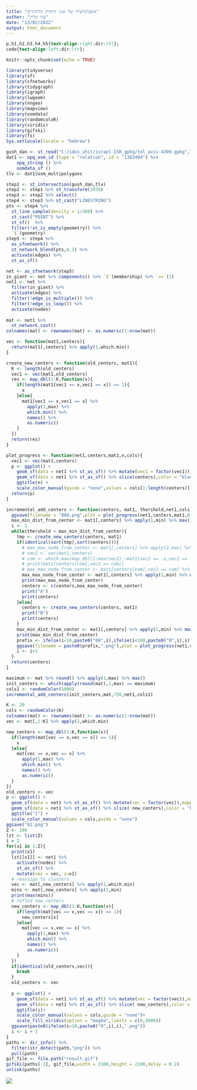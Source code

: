 ```yaml
---
title: "אופטימיזציה של אגני היקוות הליכתיים"
author: "עדו קליין"
date: "13/02/2022"
output: html_document
---
```


```css
p,h1,h2,h3,h4,h5{text-align:right;dir:rtl};
code{text-align:left;dir:ltr};
```


```r
knitr::opts_chunk$set(echo = TRUE)
```


```r
library(tidyverse)
library(sf)
library(sfnetworks)
library(tidygraph)
library(igraph)
library(lwgeom)
library(nngeo)
library(mapview)
library(osmdata)
library(randomcoloR)
library(viridis)
library(gifski)
library(fs)
Sys.setlocale(locale = "hebrew")
```

```r
gush_dan <- st_read("C:/idos_shit/israel-ISR_gpkg/tel_aviv-4309.gpkg",layer = "edges")
dat1 <- opq_osm_id (type = "relation", id = "1382494") %>%
    opq_string () %>%
    osmdata_sf ()
tlv <- dat1$osm_multipolygons 
```

```r
step1 <- st_intersection(gush_dan,tlv)
step2 <- step1 %>% st_transform(2039)
step3 <- step2 %>% select()
step4 <- step3 %>% st_cast("LINESTRING")
pts <- step4 %>% 
  st_line_sample(density = 1/300) %>% 
  st_cast("POINT") %>% 
  st_sf()  %>% 
  filter(!st_is_empty(geometry)) %>% 
  `$`(geometry)
step5 <- step4 %>% 
  as_sfnetwork() %>% 
  st_network_blend(pts,0.1) %>% 
  activate(edges) %>% 
  st_as_sf()
```

```r
net <- as_sfnetwork(step5)
in_giant <- net %>% components() %>% `$`(membership) %>% `==`(1)
net1 <- net %>% 
  filter(in_giant) %>% 
  activate(edges) %>% 
  filter(!edge_is_multiple()) %>% 
  filter(!edge_is_loop()) %>% 
  activate(nodes)
  
mat <- net1 %>% 
  st_network_cost()
colnames(mat) <- rownames(mat) <- as.numeric(1:nrow(mat))
```


```r
vec <- function(mat1,centers){
  return(mat1[,centers] %>% apply(1,which.min))
}

create_new_centers <- function(old_centers, mat1){
  K <- length(old_centers)
  vec1 <- vec(mat1,old_centers)
  res <- map_dbl(1:K,function(x){
    if(length(mat1[vec1 == x,vec1 == x]) == 1){
      x
    }else{
      mat1[vec1 == x,vec1 == x] %>% 
        apply(1,max) %>%
        which.min() %>% 
        names() %>% 
        as.numeric()   
    }
  })
  return(res)
}

plot_progress <- function(net1,centers,mat1,n,cols){
  vec1 <- vec(mat1,centers)
  p <- ggplot() +
    geom_sf(data = net1 %>% st_as_sf() %>% mutate(vec1 = factor(vec1)),mapping = aes(color = vec1)) +
    geom_sf(data = net1 %>% st_as_sf() %>% slice(centers),color = "black",size =3) +
    ggtitle(n) +
    scale_color_manual(guide = "none",values = cols[1:length(centers)])  
  return(p)
}

incremental_add_centers <- function(centers, mat1, thershold,net1,cols){
  ggsave(filename = "000.png",plot = plot_progress(net1,centers,mat1,0,cols))
  max_min_dist_from_center <- mat1[,centers] %>% apply(1,min) %>% max()
  i <- 1
  while(thershold < max_min_dist_from_center){
    tmp <- create_new_centers(centers, mat1)  
    if(identical(sort(tmp),sort(centers))){
      # max_max_node_from_center <- mat1[,centers] %>% apply(2,max) %>% which.max()
      # vec2 <- vec(mat1,centers)
      # com <- which.max(map_dbl(1:max(vec2),~mat1[vec2 == .x,vec2 == .x] %>% apply(1,max) %>% max()))
      # print(mat1[centers[com],vec2 == com])
      # max_max_node_from_center <- mat1[centers[com],vec2 == com] %>%  which.max() %>% names() %>% as.numeric()
      max_max_node_from_center <- mat1[,centers] %>% apply(1,min) %>% which.max()
      print(max_max_node_from_center)
      centers <- c(centers,max_max_node_from_center)
      print("A")
      print(centers)
    }else{
      centers <- create_new_centers(centers, mat1)  
      print("B")
      print(centers)
    }
    max_min_dist_from_center <- mat1[,centers] %>% apply(1,min) %>% max() 
    print(max_min_dist_from_center)
    prefix <- ifelse(i<10,paste0("00",i),ifelse(i<100,paste0("0",i),i))
    ggsave(filename = paste0(prefix,".png"),plot = plot_progress(net1,centers,mat1,i,cols))
    i <- i+1
  }
  return(centers)
}

```

```r
maximum <- mat %>% round() %>% apply(1,max) %>% max()
init_centers <- which(apply(round(mat),1,max) == maximum)
cols1 <- randomColor(1000)
incremental_add_centers(init_centers,mat,750,net1,cols1)
```


```r
K <- 20
cols <- randomColor(K)
colnames(mat) <- rownames(mat) <- as.numeric(1:nrow(mat))
vec <- mat[,1:K] %>% apply(1,which.min)

new_centers <- map_dbl(1:K,function(x){
  if(length(mat[vec == x,vec == x]) == 1){
    x
  }else{
    mat[vec == x,vec == x] %>% 
      apply(1,max) %>%
      which.min() %>% 
      names() %>% 
      as.numeric()   
  }
})
old_centers <- vec
p <- ggplot() +
  geom_sf(data = net1 %>% st_as_sf() %>% mutate(vec = factor(vec)),mapping = aes(color = vec,fill = vec),stroke = 0.3,size = 2,shape = 21) +
  geom_sf(data = net1 %>% st_as_sf() %>% slice( new_centers),color = "black",size =3) +
  ggtitle("1") +
  scale_color_manual(values = cols,guide = "none")
ggsave("01.png")
Z <- 100
lst <- list(Z)
i = 2
for(x1 in 1:Z){
  print(x1)
  lst[[x1]] <- net1 %>%
    activate(nodes) %>%
    st_as_sf() %>%
    mutate(vec = vec, z=x1)
  # reassign to clusters
  vec <- mat[,new_centers] %>% apply(1,which.min)
  mins <- mat[,new_centers] %>% apply(1,min)
  print(max(mins))
  # refind new centers
  new_centers <- map_dbl(1:K,function(x){
    if(length(mat[vec == x,vec == x]) == 1){
      new_centers[x]
    }else{
      mat[vec == x,vec == x] %>% 
        apply(1,max) %>%
        which.min() %>% 
        names() %>% 
        as.numeric()   
    }
  })  
  if(identical(old_centers,vec)){
    break
  }
  old_centers <- vec
  
  p <- ggplot() +
    geom_sf(data = net1 %>% st_as_sf() %>% mutate(vec = factor(vec)),mapping = aes(color = vec,fill = mins),stroke = 0.3,size = 2,shape = 21) +
    geom_sf(data = net1 %>% st_as_sf() %>% slice( new_centers),color = "black",size =3) +
    ggtitle(i)+
    scale_color_manual(values = cols,guide = "none")+
    scale_fill_viridis(option = "magma",limits = c(0,5000))
  ggsave(paste0(ifelse(i<10,paste0("0",i),i),".png"))
  i <- i + 1
}
paths <- dir_info() %>% 
  filter(str_detect(path,"png")) %>% 
  pull(path)
gif_file <- file.path("result.gif")
gifski(paths[-1], gif_file,width = 2100,height = 2100,delay = 0.2)
unlink(paths)
```
![](result.gif)
